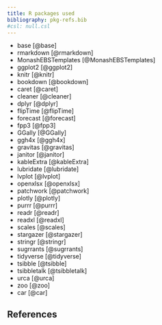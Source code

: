 ```yaml
---
title: R packages used
bibliography: pkg-refs.bib
#csl: null.csl
---
```


- base [@base]
- rmarkdown [@rmarkdown]
- MonashEBSTemplates [@MonashEBSTemplates]
- ggplot2 [@ggplot2]
- knitr [@knitr]
- bookdown [@bookdown]
- caret [@caret]
- cleaner [@cleaner]
- dplyr [@dplyr]
- flipTime [@flipTime]
- forecast [@forecast]
- fpp3 [@fpp3]
- GGally [@GGally]
- ggh4x [@ggh4x]
- gravitas [@gravitas]
- janitor [@janitor]
- kableExtra [@kableExtra]
- lubridate [@lubridate]
- lvplot [@lvplot]
- openxlsx [@openxlsx]
- patchwork [@patchwork]
- plotly [@plotly]
- purrr [@purrr]
- readr [@readr]
- readxl [@readxl]
- scales [@scales]
- stargazer [@stargazer]
- stringr [@stringr]
- sugrrants [@sugrrants]
- tidyverse [@tidyverse]
- tsibble [@tsibble]
- tsibbletalk [@tsibbletalk]
- urca [@urca]
- zoo [@zoo]
- car [@car]

## References
